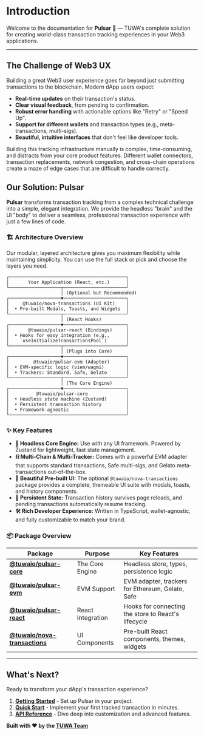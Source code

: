 
# Introduction

<VideoPreview />

Welcome to the documentation for **Pulsar** 🚀 — TUWA's complete solution for creating world-class transaction tracking experiences in your Web3 applications.

---

## The Challenge of Web3 UX

Building a great Web3 user experience goes far beyond just submitting transactions to the blockchain. Modern dApp users expect:

-   **Real-time updates** on their transaction's status.
-   **Clear visual feedback**, from pending to confirmation.
-   **Robust error handling** with actionable options like "Retry" or "Speed Up".
-   **Support for different wallets** and transaction types (e.g., meta-transactions, multi-sigs).
-   **Beautiful, intuitive interfaces** that don't feel like developer tools.

Building this tracking infrastructure manually is complex, time-consuming, and distracts from your core product features. Different wallet connectors, transaction replacements, network congestion, and cross-chain operations create a maze of edge cases that are difficult to handle correctly.

## Our Solution: Pulsar

**Pulsar** transforms transaction tracking from a complex technical challenge into a simple, elegant integration. We provide the headless "brain" and the UI "body" to deliver a seamless, professional transaction experience with just a few lines of code.

### 🏗️ Architecture Overview

Our modular, layered architecture gives you maximum flexibility while maintaining simplicity. You can use the full stack or pick and choose the layers you need.

```text
┌───────────────────────────────────────────┐
│       Your Application (React, etc.)      │
└───────────────────┬───────────────────────┘
                    │ (Optional but Recommended)
┌───────────────────▼───────────────────────┐
│     @tuwaio/nova-transactions (UI Kit)    │
│  • Pre-built Modals, Toasts, and Widgets  │
└───────────────────┬───────────────────────┘
                    │ (React Hooks)
┌───────────────────▼───────────────────────┐
│       @tuwaio/pulsar-react (Bindings)     │
│  • Hooks for easy integration (e.g.,      │
│    `useInitializeTransactionsPool`)       │
└───────────────────┬───────────────────────┘
                    │ (Plugs into Core)
┌───────────────────▼───────────────────────┐
│         @tuwaio/pulsar-evm (Adapter)      │
│  • EVM-specific logic (viem/wagmi)        │
│  • Trackers: Standard, Safe, Gelato       │
└───────────────────┬───────────────────────┘
                    │ (The Core Engine)
┌───────────────────▼───────────────────────┐
│          @tuwaio/pulsar-core              │
│  • Headless state machine (Zustand)       │
│  • Persistent transaction history         │
│  • Framework-agnostic                     │
└───────────────────────────────────────────┘
````

### ✨ Key Features

  - **🧠 Headless Core Engine:** Use with any UI framework. Powered by Zustand for lightweight, fast state management.
  - **⛓️ Multi-Chain & Multi-Tracker:** Comes with a powerful EVM adapter that supports standard transactions, Safe multi-sigs, and Gelato meta-transactions out-of-the-box.
  - **🎨 Beautiful Pre-built UI:** The optional `@tuwaio/nova-transactions` package provides a complete, themeable UI suite with modals, toasts, and history components.
  - **🔄 Persistent State:** Transaction history survives page reloads, and pending transactions automatically resume tracking.
  - **🛠️ Rich Developer Experience:** Written in TypeScript, wallet-agnostic, and fully customizable to match your brand.

### 📦 Package Overview

| Package                                                                                                    | Purpose           | Key Features                                     |
| ---------------------------------------------------------------------------------------------------------- | ----------------- | ------------------------------------------------ |
| **[@tuwaio/pulsar-core](https://github.com/TuwaIO/pulsar-core/tree/main/packages/pulsar-core)** | The Core Engine   | Headless store, types, persistence logic         |
| **[@tuwaio/pulsar-evm](https://github.com/TuwaIO/pulsar-core/tree/main/packages/pulsar-evm)** | EVM Support       | EVM adapter, trackers for Ethereum, Gelato, Safe |
| **[@tuwaio/pulsar-react](https://github.com/TuwaIO/pulsar-core/tree/main/packages/pulsar-react)** | React Integration | Hooks for connecting the store to React's lifecycle  |
| **[@tuwaio/nova-transactions](https://github.com/TuwaIO/nova-uikit/tree/main/packages/nova-transactions)** | UI Components     | Pre-built React components, themes, widgets      |

-----

## What's Next?

Ready to transform your dApp's transaction experience?

1.  **[Getting Started](./gettingStarted)** - Set up Pulsar in your project.
2.  **[Quick Start](./quickStart)** - Implement your first tracked transaction in minutes.
3.  **[API Reference](./apiReference)** - Dive deep into customization and advanced features.

**Built with ❤️ by the [TUWA Team](https://github.com/TuwaIO)**